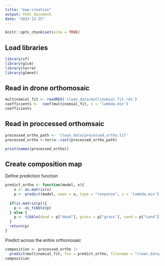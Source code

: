 ```yaml
---
title: "map-creation"
output: html_document
date: "2023-12-25"
---
```


```r
knitr::opts_chunk$set(echo = TRUE)
```


## Load libraries

```r
library(sf)
library(glcm)
library(terra)
library(glmnet)
```

## Read in drone orthomosaic

```r
multinomial_fit <- readRDS('clean_data/mutlinomial_fit.rds')
coefficients <-  coef(multinomial_fit, s = 'lambda.min')
coefficients
```

## Read in proccessed orthomsaic 

```r
processed_ortho_path <- 'clean_data/processed_ortho.tif'
processed_ortho <-terra::rast(processed_ortho_path)

print(names(processed_ortho))
```

## Create composition map

Define prediction function

```r
predict_ortho <- function(model, x){
    x <- as.matrix(x)
    p <- predict(model, newx = x, type = "response", s = 'lambda.min')[,,1]
  
  if(is.matrix(p)){
    p <- as_tibble(p)
  } else {
    p <- tibble(dead = p["dead"], grass = p["grass"], sand = p["sand"])
  }
  return(p)
}
```

Predict across the entire orthomosaic

```r
composition <- processed_ortho |>
  predict(multinomial_fit, fun = predict_ortho, filename = "clean_data/orthomosaic_composition.tif", overwrite = TRUE)
composition
```


